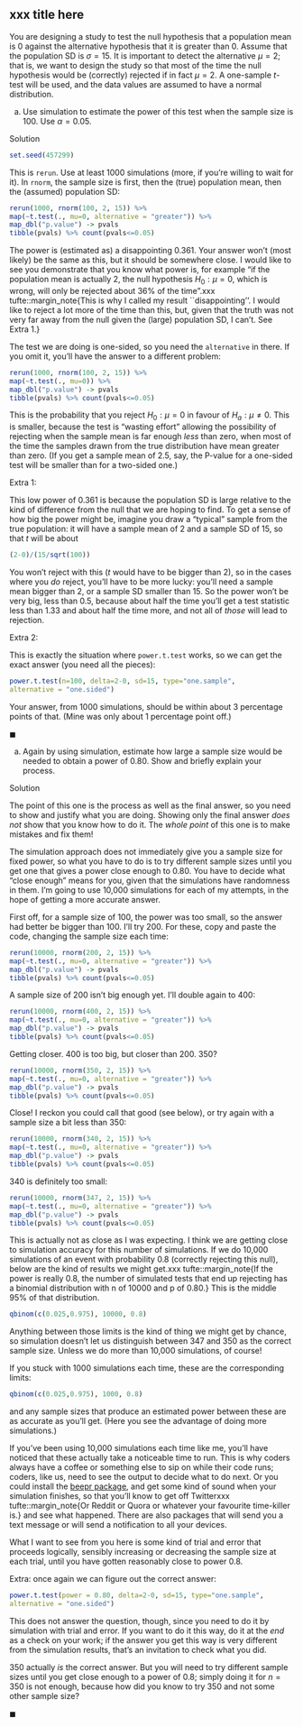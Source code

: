 ## xxx title here

 You are designing a study to test the null hypothesis that a population mean is 0 against the alternative hypothesis that it is greater than 0. Assume that the population SD is $\sigma=15$. It is important to detect the alternative $\mu=2$; that is, we want to design the study so that most of the time the null hypothesis would be (correctly) rejected if in fact $\mu=2$. A one-sample $t$-test will be used, and the data values are assumed to have a normal distribution.



(a) Use simulation to estimate the power of this test when the sample size is 100. Use $\alpha=0.05$.

Solution


```r
set.seed(457299)
```

This is `rerun`. Use at least 1000 simulations (more, if you're willing to wait for it). In `rnorm`, the sample size is first, then the (true) population mean, then the (assumed) population SD:

```r
rerun(1000, rnorm(100, 2, 15)) %>% 
map(~t.test(., mu=0, alternative = "greater")) %>% 
map_dbl("p.value") -> pvals
tibble(pvals) %>% count(pvals<=0.05)
```

The power is (estimated as) a disappointing 0.361. Your answer won't (most likely) be the same as this, but it should be somewhere close. I would like to see you demonstrate that you know what power is, for example "if the population mean is actually 2, the null hypothesis $H_0: \mu = 0$, which is wrong, will only be rejected about 36% of the time".xxx tufte::margin_note{This is why I called my result ``disappointing''. I would like to reject a lot more of the time than this, but, given that the truth was not very far away from the null given the (large) population SD, I can't. See Extra 1.}

The test we are doing is one-sided, so you need the `alternative` in there. If you omit it, you'll have the answer to a different problem:

```r
rerun(1000, rnorm(100, 2, 15)) %>% 
map(~t.test(., mu=0)) %>% 
map_dbl("p.value") -> pvals
tibble(pvals) %>% count(pvals<=0.05)
```

This is the probability that you reject $H_0: \mu=0$ in favour of $H_a: \mu \ne 0$. This is smaller, because the test is "wasting effort" allowing the possibility of rejecting when the sample mean is far enough *less* than zero, when most of the time the samples drawn from the true distribution have mean greater than zero. (If you get a sample mean of 2.5, say, the P-value for a one-sided test will be smaller than for a two-sided one.)

Extra 1:

This low power of 0.361 is because the population SD is large relative to the kind of difference from the null that we are hoping to find. To get a sense of how big the power might be, imagine you draw a "typical" sample from the true population: it will have a sample mean of 2 and a sample SD of 15, so that $t$ will be about

```r
(2-0)/(15/sqrt(100))
```

You won't reject with this ($t$ would have to be bigger than 2), so in the cases where you *do* reject, you'll have to be more lucky: you'll need a sample mean bigger than 2, or a sample SD smaller than 15. So the power won't be very big, less than 0.5, because about half the time you'll get a test statistic less than 1.33 and about half the time more, and not all of *those* will lead to rejection.

Extra 2:

This is exactly the situation where `power.t.test` works, so we can get the exact answer (you need all the pieces):

```r
power.t.test(n=100, delta=2-0, sd=15, type="one.sample", 
alternative = "one.sided")
```

Your answer, from 1000 simulations, should be within about 3 percentage points of that. (Mine was only about 1 percentage point off.)


$\blacksquare$


(a) Again by using simulation, estimate how large a sample size would be needed to obtain a power of 0.80. Show and briefly explain your process.

Solution


The point of this one is the process as well as the final answer, so you need to show and justify what you are doing. Showing only the final answer *does not* show that you know how to do it. The *whole point* of this one is to make mistakes and fix them!

The simulation approach does not immediately give you a sample size for fixed power, so what you have to do is to try different sample sizes until you get one that gives a power close enough to 0.80. You have to decide what "close enough" means for you, given that the simulations have randomness in them. I'm going to use 10,000 simulations for each of my attempts, in the hope of getting a more accurate answer.

First off, for a sample size of 100, the power was too small, so the answer had better be bigger than 100. I'll try 200. For these, copy and paste the code, changing the sample size each time:

```r
rerun(10000, rnorm(200, 2, 15)) %>% 
map(~t.test(., mu=0, alternative = "greater")) %>% 
map_dbl("p.value") -> pvals
tibble(pvals) %>% count(pvals<=0.05)
```

A sample size of 200 isn't big enough yet. I'll double again to 400:

```r
rerun(10000, rnorm(400, 2, 15)) %>% 
map(~t.test(., mu=0, alternative = "greater")) %>% 
map_dbl("p.value") -> pvals
tibble(pvals) %>% count(pvals<=0.05)
```

Getting closer. 400 is too big, but closer than 200. 350?

```r
rerun(10000, rnorm(350, 2, 15)) %>% 
map(~t.test(., mu=0, alternative = "greater")) %>% 
map_dbl("p.value") -> pvals
tibble(pvals) %>% count(pvals<=0.05)
```

Close! I reckon you could call that good (see below), or try again with a sample size a bit less than 350:

```r
rerun(10000, rnorm(340, 2, 15)) %>% 
map(~t.test(., mu=0, alternative = "greater")) %>% 
map_dbl("p.value") -> pvals
tibble(pvals) %>% count(pvals<=0.05)
```

340 is definitely too small:

```r
rerun(10000, rnorm(347, 2, 15)) %>% 
map(~t.test(., mu=0, alternative = "greater")) %>% 
map_dbl("p.value") -> pvals
tibble(pvals) %>% count(pvals<=0.05)
```

This is actually not as close as I was expecting. I think we are getting close to simulation accuracy for this number of simulations. If we do 10,000 simulations of an event with probability 0.8 (correctly rejecting this null), below are the kind of results we might get.xxx tufte::margin_note{If the power is really 0.8, the number of simulated tests that end up rejecting has a binomial distribution with n of 10000 and p of 0.80.} This is the middle 95% of that distribution.

```r
qbinom(c(0.025,0.975), 10000, 0.8)
```

Anything between those limits is the kind of thing we might get by chance, so simulation doesn't let us distinguish between 347 and 350 as the correct sample size. Unless we do more than 10,000 simulations, of course!

If you stuck with 1000 simulations each time, these are the corresponding limits:

```r
qbinom(c(0.025,0.975), 1000, 0.8)
```

and any sample sizes that produce an estimated power between these are as accurate as you'll get. (Here you see the advantage of doing more simulations.)

If you've been using 10,000 simulations each time like me, you'll have noticed that these actually take a noticeable time to run. This is why coders always have a coffee or something else to sip on while their code runs; coders, like us, need to see the output to decide what to do next. Or you could install the [beepr package](https://www.r-project.org/nosvn/pandoc/beepr.html), and get some kind of sound when your simulation finishes, so that you'll know to get off Twitterxxx tufte::margin_note{Or Reddit or Quora or whatever your favourite time-killer is.} and see what happened. There are also packages that will send you a text message or will send a notification to all your devices.

What I want to see from you here is some kind of trial and error that proceeds logically, sensibly increasing or decreasing the sample size at each trial, until you have gotten reasonably close to power 0.8.

Extra: once again we can figure out the correct answer:

```r
power.t.test(power = 0.80, delta=2-0, sd=15, type="one.sample", 
alternative = "one.sided")
```

This does not answer the question, though, since you need to do it by simulation with trial and error. If you want to do it this way, do it at the *end* as a check on your work; if the answer you get this way is very different from the simulation results, that's an invitation to check what you did.

350 actually *is* the correct answer. But you will need to try different sample sizes until you get close enough to a power of 0.8; simply doing it for $n=350$ is not enough, because how did you know to try 350 and not some other sample size?


$\blacksquare$



